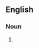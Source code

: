 {{also|Ferritins}}

==English==

===Noun===
{{head|en|noun plural form}}

# {{plural of|ferritin|lang=en}}